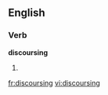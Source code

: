 
==English==

===Verb===
'''discoursing'''

# {{present participle of|[[discourse]]}}

[[fr:discoursing]]
[[vi:discoursing]]